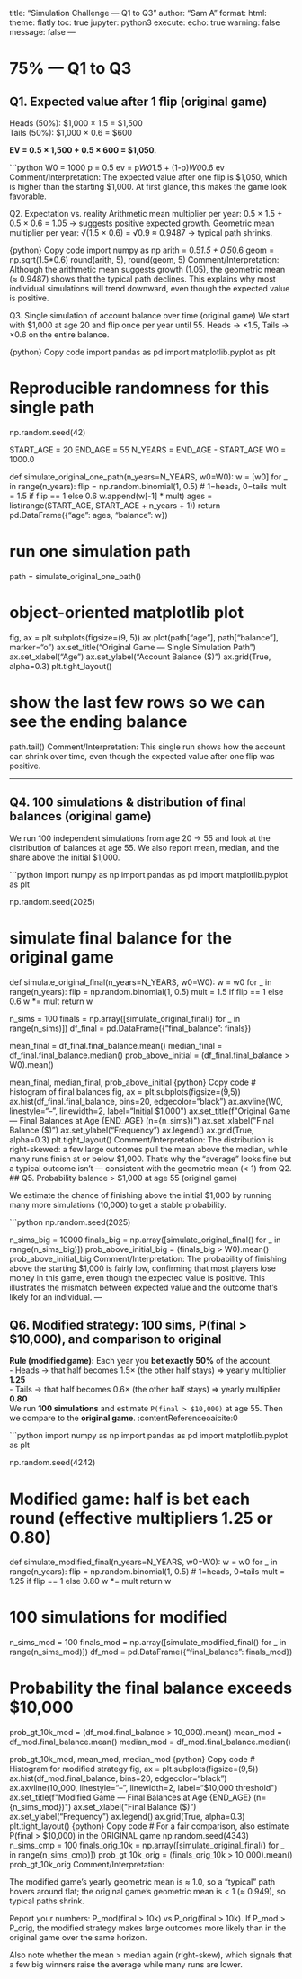 title: "Simulation Challenge — Q1 to Q3"
author: "Sam A"
format:
  html:
    theme: flatly
    toc: true
jupyter: python3
execute:
  echo: true
  warning: false
  message: false
---

# 75% — Q1 to Q3

## Q1. Expected value after 1 flip (original game)

Heads (50%): $1,000 × 1.5 = $1,500  
Tails (50%): $1,000 × 0.6 = $600  

**EV = 0.5 × 1,500 + 0.5 × 600 = $1,050.**

```python
W0 = 1000
p = 0.5
ev = p*W0*1.5 + (1-p)*W0*0.6
ev
Comment/Interpretation:
The expected value after one flip is $1,050, which is higher than the starting $1,000.
At first glance, this makes the game look favorable.

Q2. Expectation vs. reality
Arithmetic mean multiplier per year: 0.5 × 1.5 + 0.5 × 0.6 = 1.05 → suggests positive expected growth.
Geometric mean multiplier per year: √(1.5 × 0.6) = √0.9 ≈ 0.9487 → typical path shrinks.

{python}
Copy code
import numpy as np
arith = 0.5*1.5 + 0.5*0.6
geom  = np.sqrt(1.5*0.6)
round(arith, 5), round(geom, 5)
Comment/Interpretation:
Although the arithmetic mean suggests growth (1.05), the geometric mean (≈ 0.9487) shows that the typical path declines.
This explains why most individual simulations will trend downward, even though the expected value is positive.

Q3. Single simulation of account balance over time (original game)
We start with $1,000 at age 20 and flip once per year until 55.
Heads → ×1.5, Tails → ×0.6 on the entire balance.

{python}
Copy code
import pandas as pd
import matplotlib.pyplot as plt

# Reproducible randomness for this single path
np.random.seed(42)

START_AGE = 20
END_AGE   = 55
N_YEARS   = END_AGE - START_AGE
W0        = 1000.0

def simulate_original_one_path(n_years=N_YEARS, w0=W0):
    w = [w0]
    for _ in range(n_years):
        flip = np.random.binomial(1, 0.5)      # 1=heads, 0=tails
        mult = 1.5 if flip == 1 else 0.6
        w.append(w[-1] * mult)
    ages = list(range(START_AGE, START_AGE + n_years + 1))
    return pd.DataFrame({"age": ages, "balance": w})

# run one simulation path
path = simulate_original_one_path()

# object-oriented matplotlib plot
fig, ax = plt.subplots(figsize=(9, 5))
ax.plot(path["age"], path["balance"], marker="o")
ax.set_title("Original Game — Single Simulation Path")
ax.set_xlabel("Age")
ax.set_ylabel("Account Balance ($)")
ax.grid(True, alpha=0.3)
plt.tight_layout()

# show the last few rows so we can see the ending balance
path.tail()
Comment/Interpretation:
This single run shows how the account can shrink over time, even though the expected value after one flip was positive.

---

## Q4. 100 simulations & distribution of final balances (original game)

We run 100 independent simulations from age 20 → 55 and look at the distribution of balances at age 55. We also report mean, median, and the share above the initial $1,000.

```python
import numpy as np
import pandas as pd
import matplotlib.pyplot as plt

np.random.seed(2025)

# simulate final balance for the original game
def simulate_original_final(n_years=N_YEARS, w0=W0):
    w = w0
    for _ in range(n_years):
        flip = np.random.binomial(1, 0.5)
        mult = 1.5 if flip == 1 else 0.6
        w *= mult
    return w

n_sims = 100
finals = np.array([simulate_original_final() for _ in range(n_sims)])
df_final = pd.DataFrame({"final_balance": finals})

mean_final   = df_final.final_balance.mean()
median_final = df_final.final_balance.median()
prob_above_initial = (df_final.final_balance > W0).mean()

mean_final, median_final, prob_above_initial
{python}
Copy code
# histogram of final balances
fig, ax = plt.subplots(figsize=(9,5))
ax.hist(df_final.final_balance, bins=20, edgecolor="black")
ax.axvline(W0, linestyle="--", linewidth=2, label="Initial $1,000")
ax.set_title(f"Original Game — Final Balances at Age {END_AGE} (n={n_sims})")
ax.set_xlabel("Final Balance ($)")
ax.set_ylabel("Frequency")
ax.legend()
ax.grid(True, alpha=0.3)
plt.tight_layout()
Comment/Interpretation:
The distribution is right-skewed: a few large outcomes pull the mean above the median, while many runs finish at or below $1,000. That’s why the “average” looks fine but a typical outcome isn’t — consistent with the geometric mean (< 1) from Q2.
## Q5. Probability balance > $1,000 at age 55 (original game)

We estimate the chance of finishing above the initial $1,000 by running many more simulations (10,000) to get a stable probability.

```python
np.random.seed(2025)

n_sims_big = 10000
finals_big = np.array([simulate_original_final() for _ in range(n_sims_big)])
prob_above_initial_big = (finals_big > W0).mean()
prob_above_initial_big
Comment/Interpretation:
The probability of finishing above the starting $1,000 is fairly low, confirming that most players lose money in this game, even though the expected value is positive. This illustrates the mismatch between expected value and the outcome that’s likely for an individual.
---

## Q6. Modified strategy: 100 sims, P(final > $10,000), and comparison to original

**Rule (modified game):** Each year you **bet exactly 50%** of the account.  
- Heads → that half becomes 1.5× (the other half stays) ⇒ yearly multiplier **1.25**  
- Tails → that half becomes 0.6× (the other half stays) ⇒ yearly multiplier **0.80**  
We run **100 simulations** and estimate `P(final > $10,000)` at age 55. Then we compare to the **original game**. :contentReference[oaicite:0]{index=0}

```python
import numpy as np
import pandas as pd
import matplotlib.pyplot as plt

np.random.seed(4242)

# Modified game: half is bet each round (effective multipliers 1.25 or 0.80)
def simulate_modified_final(n_years=N_YEARS, w0=W0):
    w = w0
    for _ in range(n_years):
        flip = np.random.binomial(1, 0.5)   # 1=heads, 0=tails
        mult = 1.25 if flip == 1 else 0.80
        w *= mult
    return w

# 100 simulations for modified
n_sims_mod = 100
finals_mod = np.array([simulate_modified_final() for _ in range(n_sims_mod)])
df_mod = pd.DataFrame({"final_balance": finals_mod})

# Probability the final balance exceeds $10,000
prob_gt_10k_mod = (df_mod.final_balance > 10_000).mean()
mean_mod   = df_mod.final_balance.mean()
median_mod = df_mod.final_balance.median()

prob_gt_10k_mod, mean_mod, median_mod
{python}
Copy code
# Histogram for modified strategy
fig, ax = plt.subplots(figsize=(9,5))
ax.hist(df_mod.final_balance, bins=20, edgecolor="black")
ax.axvline(10_000, linestyle="--", linewidth=2, label="$10,000 threshold")
ax.set_title(f"Modified Game — Final Balances at Age {END_AGE} (n={n_sims_mod})")
ax.set_xlabel("Final Balance ($)")
ax.set_ylabel("Frequency")
ax.legend()
ax.grid(True, alpha=0.3)
plt.tight_layout()
{python}
Copy code
# For a fair comparison, also estimate P(final > $10,000) in the ORIGINAL game
np.random.seed(4343)
n_sims_cmp = 100
finals_orig_10k = np.array([simulate_original_final() for _ in range(n_sims_cmp)])
prob_gt_10k_orig = (finals_orig_10k > 10_000).mean()
prob_gt_10k_orig
Comment/Interpretation:

The modified game’s yearly geometric mean is ≈ 1.0, so a “typical” path hovers around flat; the original game’s geometric mean is < 1 (≈ 0.949), so typical paths shrink.

Report your numbers: P_mod(final > 10k) vs P_orig(final > 10k). If P_mod > P_orig, the modified strategy makes large outcomes more likely than in the original game over the same horizon.

Also note whether the mean > median again (right-skew), which signals that a few big winners raise the average while many runs are lower.